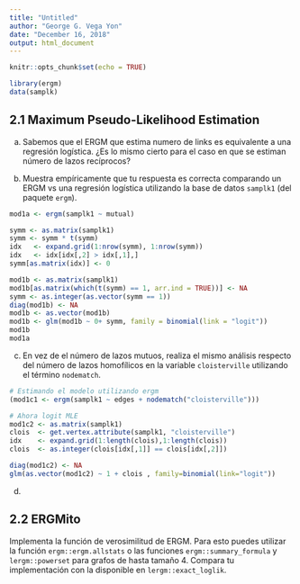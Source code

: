 ```yaml
---
title: "Untitled"
author: "George G. Vega Yon"
date: "December 16, 2018"
output: html_document
---
```


```r
knitr::opts_chunk$set(echo = TRUE)
```

```r
library(ergm)
data(samplk)
```


## 2.1 Maximum Pseudo-Likelihood Estimation

a.  Sabemos que el ERGM que estima numero de links es equivalente a una regresión
    logística. ¿Es lo mismo cierto para el caso en que se estiman número de 
    lazos recíprocos?
    
b.  Muestra empíricamente que tu respuesta es correcta comparando un ERGM vs
    una regresión logística utilizando la base de datos `samplk1` (del paquete
    `ergm`).


```r
mod1a <- ergm(samplk1 ~ mutual)

symm <- as.matrix(samplk1)
symm <- symm * t(symm)
idx   <- expand.grid(1:nrow(symm), 1:nrow(symm))
idx   <- idx[idx[,2] > idx[,1],]
symm[as.matrix(idx)] <- 0

mod1b <- as.matrix(samplk1)
mod1b[as.matrix(which(t(symm) == 1, arr.ind = TRUE))] <- NA
symm <- as.integer(as.vector(symm == 1))
diag(mod1b) <- NA
mod1b <- as.vector(mod1b)
mod1b <- glm(mod1b ~ 0+ symm, family = binomial(link = "logit"))
mod1b
mod1a
```

c.  En vez de el número de lazos mutuos, realiza el mismo análisis respecto del
    número de lazos homofílicos en la variable `cloisterville` utilizando el
    término `nodematch`.
    
```r
# Estimando el modelo utilizando ergm
(mod1c1 <- ergm(samplk1 ~ edges + nodematch("cloisterville")))

# Ahora logit MLE
mod1c2 <- as.matrix(samplk1)
clois  <- get.vertex.attribute(samplk1, "cloisterville")
idx    <- expand.grid(1:length(clois),1:length(clois))
clois  <- as.integer(clois[idx[,1]] == clois[idx[,2]])

diag(mod1c2) <- NA
glm(as.vector(mod1c2) ~ 1 + clois , family=binomial(link="logit"))
```
    
d.  

## 2.2 ERGMito

Implementa la función de verosimilitud de ERGM. Para esto puedes utilizar la
función `ergm::ergm.allstats` o las funciones `ergm::summary_formula` y 
`lergm::powerset` para grafos de hasta tamaño 4. Compara tu implementación con
la disponible en `lergm::exact_loglik`.


